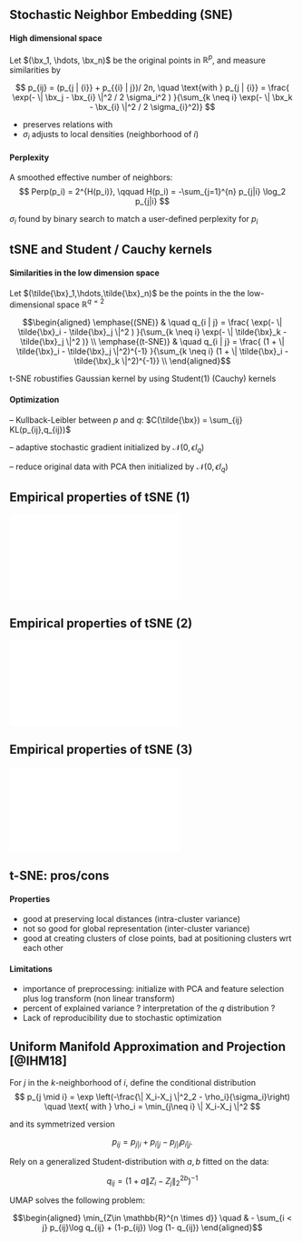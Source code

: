 ## Stochastic Neighbor Embedding (SNE)

#### High dimensional space

Let $(\bx_1, \hdots, \bx_n)$ be the original points in $\mathbb{R}^p$, and measure similarities by

$$
p_{ij} =  (p_{j | {i}} + p_{{i} | j})/ 2n, \quad \text{with } p_{j | {i}} = \frac{ \exp(- \| \bx_j - \bx_{i} \|^2 / 2 \sigma_i^2 ) }{\sum_{k \neq i} \exp(- \| \bx_k - \bx_{i} \|^2 / 2 \sigma_{i}^2)}
$$

  - preserves relations with \emphase{close neighbors}
  - $\sigma_i$ adjusts to local densities (neighborhood of $i$)

#### Perplexity

A smoothed effective number of neighbors:
$$
  Perp(p_i) = 2^{H(p_i)}, \qquad H(p_i) = -\sum_{j=1}^{n} p_{j|i} \log_2 p_{j|i}
$$

\rsa $\sigma_i$ found by binary search to match a user-defined perplexity for $p_i$

## tSNE and Student / Cauchy kernels

#### Similarities in the low dimension space

Let $(\tilde{\bx}_1,\hdots,\tilde{\bx}_n)$ be the points in the the low-dimensional space $\mathbb{R}^{q=2}$

$$\begin{aligned}
\emphase{(SNE)} & \quad q_{i | j} = \frac{ \exp(- \| \tilde{\bx}_i - \tilde{\bx}_j \|^2  ) }{\sum_{k \neq i} \exp(- \| \tilde{\bx}_k - \tilde{\bx}_j \|^2 )} \\
\emphase{(t-SNE)} & \quad q_{i | j} = \frac{ (1 + \| \tilde{\bx}_i - \tilde{\bx}_j \|^2)^{-1}  }{\sum_{k \neq i} (1 + \| \tilde{\bx}_i - \tilde{\bx}_k \|^2)^{-1}} \\
\end{aligned}$$

 \rsa t-SNE robustifies Gaussian kernel by using Student(1) (Cauchy) kernels

#### Optimization

\alert{Criterion} -- Kullback-Leibler between $p$ and $q:$ $C(\tilde{\bx}) = \sum_{ij} KL(p_{ij},q_{ij})$ \smallskip

\alert{Algorithm} -- adaptive stochastic gradient initialized by $\mathcal{N}(0,\epsilon I_q)$ \smallskip

\alert{Initiatization} -- reduce original data with PCA then initialized by $\mathcal{N}(0,\epsilon I_q)$ \smallskip
<!-- $$
Z^{(t)} = Z^{(t-1)} + \eta \frac{\partial C(Z)}{\partial Z} + \alpha(t) (Z^{(t-1)}-Z^{(t-2)})
$$ -->

## Empirical properties of tSNE (1)

![](figs/pne/tsne_properties_1.pdf) 

## Empirical properties of tSNE (2)

![](figs/pne/tsne_properties_2.pdf) 

## Empirical properties of tSNE (3)

![](figs/pne/tsne_properties_3.pdf) 

## t-SNE: pros/cons

#### Properties

  - good at preserving local distances (intra-cluster variance)
  - not so good for global representation (inter-cluster variance)
  - good at creating clusters of close points, bad at positioning clusters wrt each other

#### Limitations

  - importance of preprocessing: initialize with PCA and feature selection plus log transform (non linear transform)
  - percent of explained variance ? interpretation of the $q$ distribution ?
  - Lack of reproducibility due to stochastic optimization


## Uniform Manifold Approximation and Projection [@IHM18]

For $j$ in the $k$-neighborhood of $i$, define the conditional distribution
$$
p_{j \mid i} = \exp \left(-\frac{\| X_i-X_j \|^2_2 - \rho_i}{\sigma_i}\right) \quad \text{ with } \rho_i = \min_{j\neq i} \| X_i-X_j \|^2
$$ 

and its symmetrized version

$$
p_{ij}  = p_{ j | i} + p_{ i | j} - p_{ j | i} p_{ i | j}.
$$

Rely on a generalized Student-distribution with $a, b$ fitted on the data:

$$
q_{ij} =  \left(1 + a\| Z_i-Z_j \|^{2b}_2\right)^{-1}
$$

UMAP solves the following problem:

$$\begin{aligned}
\min_{Z\in \mathbb{R}^{n \times d}} \quad & - \sum_{i < j} p_{ij}\log q_{ij} + (1-p_{ij}) \log (1- q_{ij})
\end{aligned}$$

\emphase{Tends to preserve both local and global representations}

